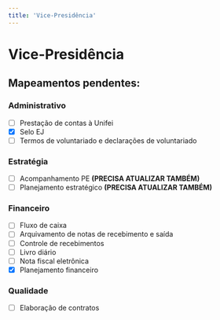 ```yaml
---
title: 'Vice-Presidência'
---
```


# Vice-Presidência

## Mapeamentos pendentes:

### Administrativo

- [ ] Prestação de contas à Unifei
- [x] Selo EJ
- [ ] Termos de voluntariado e declarações de voluntariado

### Estratégia

- [ ] Acompanhamento PE **(PRECISA ATUALIZAR TAMBÉM)**
- [ ] Planejamento estratégico **(PRECISA ATUALIZAR TAMBÉM)**

### Financeiro

- [ ] Fluxo de caixa
- [ ] Arquivamento de notas de recebimento e saída
- [ ] Controle de recebimentos
- [ ] Livro diário
- [ ] Nota fiscal eletrônica
- [x] Planejamento financeiro

### Qualidade

- [ ] Elaboração de contratos
